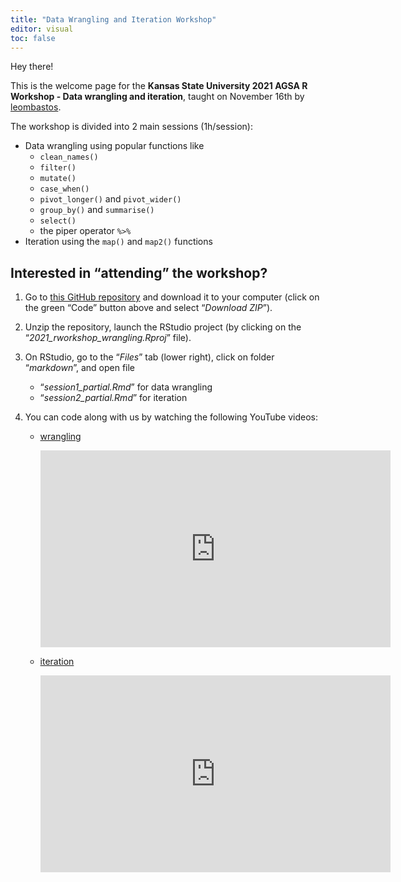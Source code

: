 ```yaml
---
title: "Data Wrangling and Iteration Workshop"
editor: visual
toc: false
---
```


Hey there!

This is the welcome page for the **Kansas State University 2021 AGSA R Workshop - Data wrangling and iteration**, taught on November 16th by [leombastos](https://github.com/leombastos).

The workshop is divided into 2 main sessions (1h/session):

-   Data wrangling using popular functions like
    -   `clean_names()`\
    -   `filter()`\
    -   `mutate()`\
    -   `case_when()`\
    -   `pivot_longer()` and `pivot_wider()`\
    -   `group_by()` and `summarise()`\
    -   `select()`\
    -   the piper operator `%>%`\
-   Iteration using the `map()` and `map2()` functions

## **Interested in "attending" the workshop?**

1.  Go to [this GitHub repository](https://github.com/leombastos/2021_rworkshop_wrangling) and download it to your computer (click on the green "Code" button above and select "*Download ZIP*").

2.  Unzip the repository, launch the RStudio project (by clicking on the "*2021_rworkshop_wrangling.Rproj*" file).

3.  On RStudio, go to the "*Files*" tab (lower right), click on folder "*markdown*", and open file

    -   "*session1_partial.Rmd*" for data wrangling\
    -   "*session2_partial.Rmd*" for iteration

4.  You can code along with us by watching the following YouTube videos:

    -   [wrangling](https://www.youtube.com/watch?v=a1xDkdfrmfc)\

        ::: youtube-responsive-container
        <iframe width="560" height="315" src="https://www.youtube.com/embed/a1xDkdfrmfc" frameborder="0" allow="accelerometer; autoplay; encrypted-media; gyroscope; picture-in-picture" allowfullscreen>

        </iframe>
        :::

    -   [iteration](https://www.youtube.com/watch?v=B0OPkdqHkVg)\

        ::: youtube-responsive-container
        <iframe width="560" height="315" src="https://www.youtube.com/embed/B0OPkdqHkVg" frameborder="0" allow="accelerometer; autoplay; encrypted-media; gyroscope; picture-in-picture" allowfullscreen>

        </iframe>
        :::
